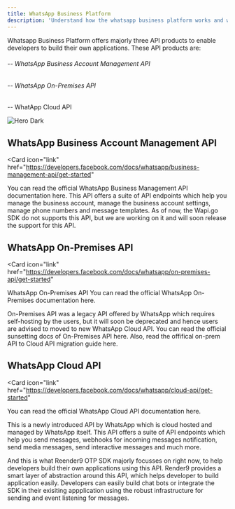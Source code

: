 ```yaml
---
title: WhatsApp Business Platform
description: 'Understand how the whatsapp business platform works and what can you use to build your own application via the API products whatsapp offers'
---
```

Whatsapp Business Platform offers majorly three API products to enable developers to build their own applications. These API products are:

<h6>-- WhatsApp Business Account Management API </h6>
<h6>-- WhatsApp On-Premises API </h6>
-- WhatApp Cloud API 

<img
  className="hidden dark:block"
  src="/images/hero-dark.svg"
  alt="Hero Dark"
/>

## WhatsApp Business Account Management API

<Card
    icon="link"
    href="https://developers.facebook.com/docs/whatsapp/business-management-api/get-started"
  >
You can read the official WhatsApp Business Management API documentation here.
</Card>
This API offers a suite of API endpoints which help you manage the business account, manage the business account settings, manage phone numbers and message templates. As of now, the Wapi.go SDK do not supports this API, but we are working on it and will soon release the support for this API.

## WhatsApp On-Premises API

<Card
    icon="link"
    href="https://developers.facebook.com/docs/whatsapp/on-premises-api/get-started"
  >
WhatsApp On-Premises API
You can read the official WhatsApp On-Premises documentation here.
</Card>

On-Premises API was a legacy API offered by WhatsApp which requires self-hosting by the users, but it will soon be deprecated and hence users are advised to moved to new WhatsApp Cloud API. You can read the official sunsetting docs of On-Premises API here. Also, read the offifical on-prem API to Cloud API migration guide here.

## WhatsApp Cloud API
<Card
    icon="link"
    href="https://developers.facebook.com/docs/whatsapp/cloud-api/get-started"
  >
You can read the official WhatsApp Cloud API documentation here.
</Card>

This is a newly introduced API by WhatsApp which is cloud hosted and managed by WhatsApp itself. This API offers a suite of API endpoints which help you send messages, webhooks for incoming messages notification, send media messages, send interactive messages and much more.

And this is what Reender9 OTP SDK majorly focusses on right now, to help developers build their own applications using this API. Render9 provides a smart layer of abstraction around this API, which helps developer to build application easily. Developers can easily build chat bots or integrate the SDK in their exisiting appplication using the robust infrastructure for sending and event listening for messages.



